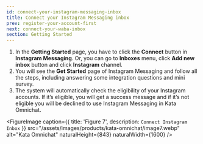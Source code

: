 ```yaml
---
id: connect-your-instagram-messaging-inbox
title: Connect your Instagram Messaging inbox
prev: register-your-account-first
next: connect-your-waba-inbox
section: Getting Started
---
```


1. In the **Getting Started** page, you have to click the **Connect** button in **Instagram Messaging**. Or, you can go to **Inboxes** menu, click **Add new inbox** button and click **Instagram** channel.
2. You will see the **Get Started** page of Instagram Messaging and follow all the steps, including answering some integration questions and mini survey.
3. The system will automatically check the eligibility of your Instagram accounts. If it’s eligible, you will get a success message and if it’s not eligible you will be declined to use Instagram Messaging in Kata Omnichat.

<FigureImage
  caption={{ title: 'Figure 7', description: `Connect Instagram Inbox` }}
  src="/assets/images/products/kata-omnichat/image7.webp"
  alt="Kata Omnichat"
  naturalHeight={843}
  naturalWidth={1600}
/>
